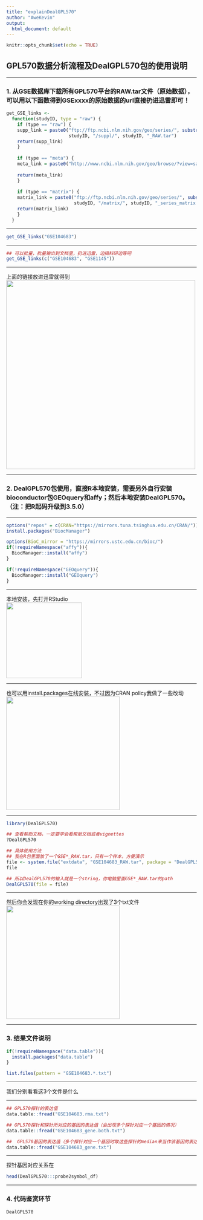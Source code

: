 ```yaml
---
title: "explainDealGPL570"
author: "AweKevin"
output:
  html_document: default
---
```


```r
knitr::opts_chunk$set(echo = TRUE)
```

## GPL570数据分析流程及DealGPL570包的使用说明
***
### 1. 从GSE数据库下载所有GPL570平台的RAW.tar文件（原始数据），可以用以下函数得到GSExxxx的原始数据的url直接扔进迅雷即可！
```r
get_GSE_links <- 
  function(studyID, type = "raw") {
    if (type == "raw") {
    supp_link = paste0("ftp://ftp.ncbi.nlm.nih.gov/geo/series/", substr(studyID, 1, nchar(studyID) - 3), "nnn/", 
                       studyID, "/suppl/", studyID, "_RAW.tar")
    return(supp_link)
    }
    
    if (type == "meta") {
    meta_link = paste0("http://www.ncbi.nlm.nih.gov/geo/browse/?view=samples&mode=csv&series=", substr(studyID, 
                                                                                                       4, nchar(studyID)))
    return(meta_link)
    }
    
    if (type == "matrix") {
    matrix_link = paste0("ftp://ftp.ncbi.nlm.nih.gov/geo/series/", substr(studyID, 1, nchar(studyID) - 3), "nnn/", 
                         studyID, "/matrix/", studyID, "_series_matrix.txt.gz")
    return(matrix_link)
    }
  }
```
***
```r
get_GSE_links("GSE104683")
```
***
```r
## 可以批量，批量输出到文档里，扔进迅雷，边搞科研边等吧
get_GSE_links(c("GSE104683", "GSE1145"))
```
***
上面的链接放进迅雷就得到  
<img src="tar_example.jpg" width="500" hegiht="313" align=left/>  

***
### 2. DealGPL570包使用，直接R本地安装，需要另外自行安装bioconductor包GEOquery和affy；然后本地安装DealGPL570。（注：把R起码升级到3.5.0）
***

```r
options("repos" = c(CRAN="https://mirrors.tuna.tsinghua.edu.cn/CRAN/"))
install.packages("BiocManager")

options(BioC_mirror = "https://mirrors.ustc.edu.cn/bioc/")
if(!requireNamespace("affy")){
  BiocManager::install("affy")
}

if(!requireNamespace("GEOquery")){
  BiocManager::install("GEOquery")
}
```
***
本地安装，先打开RStudio  
<img src="install1.jpg" width="200" hegiht="200" align=left/>   

***
也可以用install.packages在线安装，不过因为CRAN policy我做了一些改动  
<img src="install2.jpg" width="300" hegiht="200" align=left/>  

***
```r
library(DealGPL570)
```
```r
## 查看帮助文档，一定要学会看帮助文档或者vignettes
?DealGPL570
```
```r
## 具体使用方法
## 我在R包里面放了一个GSE*_RAW.tar，只有一个样本，方便演示
file <- system.file("extdata", "GSE104683_RAW.tar", package = "DealGPL570")
file
```
```r
## 所以DealGPL570的输入就是一个string，你电脑里面GSE*_RAW.tar的path
DealGPL570(file = file)
```
***
然后你会发现在你的working directory出现了3个txt文件  
<img src="result_file.png" width="300" hegiht="200" align=left/>  

***

### 3. 结果文件说明
```r
if(!requireNamespace("data.table")){
  install.packages("data.table")
}
```
```r
list.files(pattern = "GSE104683.*.txt")
```
***
我们分别看看这3个文件是什么  

***
```r
## GPL570探针的表达值
data.table::fread("GSE104683.rma.txt")
```
```r
## GPL570探针和探针所对应的基因的表达值（会出现多个探针对应一个基因的情况）
data.table::fread("GSE104683_gene.both.txt")
```
```r
##  GPL570基因的表达值（多个探针对应一个基因时取这些探针的median来当作该基因的表达值）
data.table::fread("GSE104683_gene.txt")
```
***
探针基因对应关系在
```r
head(DealGPL570:::probe2symbol_df)
```
***
### 4. 代码鉴赏环节

```r
DealGPL570
```

